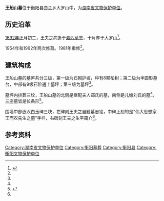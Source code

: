 {{文物保护单位|级别=省级|省区市=湖南省|名称=王船山墓|图片=|编号=5-108|分类=古建筑|时代=清朝|所在=[[衡阳县|衡阳县]][[曲兰乡|曲兰乡]]|登录=1956年7月24日}}'''王船山墓'''位于衡阳县曲兰乡大罗山中，为[[湖南省文物保护单位|湖南省文物保护单位]]。

== 历史沿革 ==
[[1692年|1692年]]正月初二，王夫之病逝于[[湘西草堂|湘西草堂]]，十月葬于大罗山<ref name=":0">{{Cite news|url=http://www.hn.xinhuanet.com/news/2001-3-10/01310113520.htm|title=衡阳南岳旅游区|last=|first=|date=2001年3月10日|work=新华网湖南频道|accessdate=|deadurl=yes|archiveurl=https://web.archive.org/web/20170118033020/http://www.hn.xinhuanet.com/news/2001-3-10/01310113520.htm|archivedate=2017-01-18}}</ref>。

1954年和1962年两次修葺。1981年重修<ref name=":0" />。

== 建筑构成 ==
王船山墓的墓庐共分三级，第一级为石砌护坡，种有8颗柏树；第二级为半圆形墓台，中部有9级石阶通上墓坪；第三级为墓坪<ref name=":0" />。

墓坪内排葬三坟，王船山墓的北侧是继配夫人郑氏的墓，南侧是儿媳刘氏的墓<ref name=":0" />，三座墓皆是长条形<ref>{{Cite book|title=湖南墓园文化|last=王|first=福鑫|publisher=湖南人民出版社|year=2009年|isbn=9787543859876|location=|page=117|pages=|chapter=第二章 湖南墓园建筑与石刻}}</ref>。

围墙中部嵌汉白玉碑三块，左碑刻王夫之自题墓志铭，中碑上刻的是"伟大思想家王而农先生之墓"字样，右碑刻王夫之生平简介<ref name=":0" />。

== 参考资料 ==
{{Reflist|2}}
{{衡阳市境内的湖南省文物保护单位}}
[[Category:湖南省文物保护单位|Category:湖南省文物保护单位]]
[[Category:衡阳墓葬|Category:衡阳墓葬]]
[[Category:衡阳县|Category:衡阳县]]
[[Category:衡阳文物保护单位|Category:衡阳文物保护单位]]